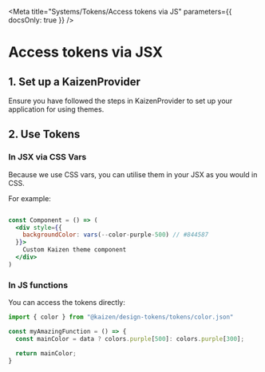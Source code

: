 
<Meta title="Systems/Tokens/Access tokens via JS" parameters={{ docsOnly: true }} />

# Access tokens via JSX

## 1. Set up a KaizenProvider

Ensure you have followed the steps in <LinkTo pageId="components-kaizen-provider-installation">KaizenProvider</LinkTo> to set up your application for using themes.

## 2. Use Tokens

### In JSX via CSS Vars

Because we use CSS vars, you can utilise them in your JSX as you would in CSS.

For example:

```jsx

const Component = () => (
  <div style={{
    backgroundColor: vars(--color-purple-500) // #844587
  }}>
    Custom Kaizen theme component
  </div>
)
```

### In JS functions

You can access the tokens directly:

```jsx
import { color } from "@kaizen/design-tokens/tokens/color.json"

const myAmazingFunction = () => {
  const mainColor = data ? colors.purple[500]: colors.purple[300];

  return mainColor;
}
```
